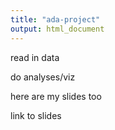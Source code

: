 ```yaml
---
title: "ada-project"
output: html_document
---
```


read in data

do analyses/viz

here are my slides too

link to slides